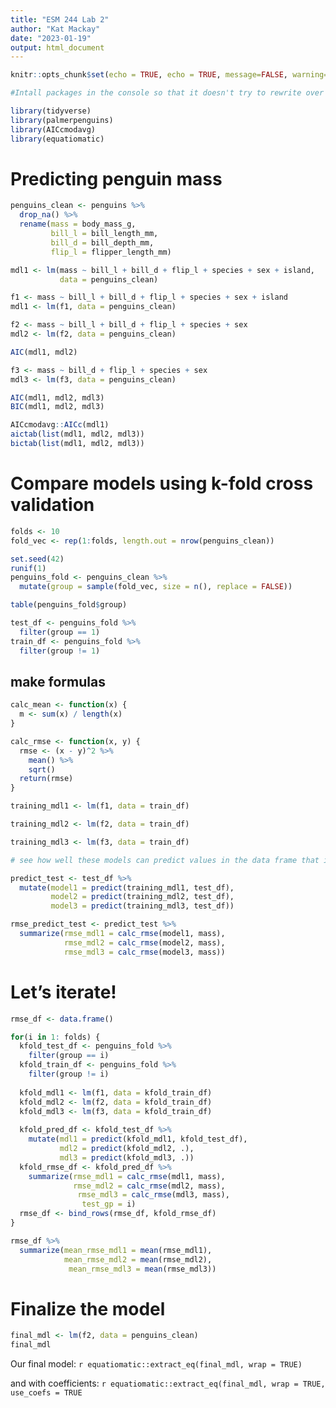 ```yaml
---
title: "ESM 244 Lab 2"
author: "Kat Mackay"
date: "2023-01-19"
output: html_document
---
```


```r
knitr::opts_chunk$set(echo = TRUE, echo = TRUE, message=FALSE, warning=FALSE)

#Intall packages in the console so that it doesn't try to rewrite over them every time you run code

library(tidyverse)
library(palmerpenguins)
library(AICcmodavg)
library(equatiomatic)
```

# Predicting penguin mass

```r
penguins_clean <- penguins %>% 
  drop_na() %>% 
  rename(mass = body_mass_g,
         bill_l = bill_length_mm, 
         bill_d = bill_depth_mm, 
         flip_l = flipper_length_mm)

mdl1 <- lm(mass ~ bill_l + bill_d + flip_l + species + sex + island,
           data = penguins_clean)
```

```r
f1 <- mass ~ bill_l + bill_d + flip_l + species + sex + island 
mdl1 <- lm(f1, data = penguins_clean)

f2 <- mass ~ bill_l + bill_d + flip_l + species + sex
mdl2 <- lm(f2, data = penguins_clean)

AIC(mdl1, mdl2)

f3 <- mass ~ bill_d + flip_l + species + sex
mdl3 <- lm(f3, data = penguins_clean)

AIC(mdl1, mdl2, mdl3)
BIC(mdl1, mdl2, mdl3)

AICcmodavg::AICc(mdl1)
aictab(list(mdl1, mdl2, mdl3))
bictab(list(mdl1, mdl2, mdl3))
```

# Compare models using k-fold cross validation 
```r
folds <- 10 
fold_vec <- rep(1:folds, length.out = nrow(penguins_clean))

set.seed(42)
runif(1)
penguins_fold <- penguins_clean %>% 
  mutate(group = sample(fold_vec, size = n(), replace = FALSE))

table(penguins_fold$group)

test_df <- penguins_fold %>% 
  filter(group == 1)
train_df <- penguins_fold %>% 
  filter(group != 1)
```

## make formulas
```r
calc_mean <- function(x) {
  m <- sum(x) / length(x)
}

calc_rmse <- function(x, y) {
  rmse <- (x - y)^2 %>% 
    mean() %>% 
    sqrt()
  return(rmse)
}
```


```r
training_mdl1 <- lm(f1, data = train_df)

training_mdl2 <- lm(f2, data = train_df)

training_mdl3 <- lm(f3, data = train_df)

# see how well these models can predict values in the data frame that it has never seen before

predict_test <- test_df %>% 
  mutate(model1 = predict(training_mdl1, test_df),
         model2 = predict(training_mdl2, test_df),
         model3 = predict(training_mdl3, test_df))

rmse_predict_test <- predict_test %>% 
  summarize(rmse_mdl1 = calc_rmse(model1, mass),
            rmse_mdl2 = calc_rmse(model2, mass),
            rmse_mdl3 = calc_rmse(model3, mass))
```

# Let's iterate!

```r
rmse_df <- data.frame()

for(i in 1: folds) {
  kfold_test_df <- penguins_fold %>% 
    filter(group == i)
  kfold_train_df <- penguins_fold %>% 
    filter(group != i)
  
  kfold_mdl1 <- lm(f1, data = kfold_train_df)
  kfold_mdl2 <- lm(f2, data = kfold_train_df)
  kfold_mdl3 <- lm(f3, data = kfold_train_df)
  
  kfold_pred_df <- kfold_test_df %>% 
    mutate(mdl1 = predict(kfold_mdl1, kfold_test_df),
           mdl2 = predict(kfold_mdl2, .),
           mdl3 = predict(kfold_mdl3, .))
  kfold_rmse_df <- kfold_pred_df %>% 
    summarize(rmse_mdl1 = calc_rmse(mdl1, mass),
              rmse_mdl2 = calc_rmse(mdl2, mass),
               rmse_mdl3 = calc_rmse(mdl3, mass),
                test_gp = i)
  rmse_df <- bind_rows(rmse_df, kfold_rmse_df)
}
```

```r
rmse_df %>% 
  summarize(mean_rmse_mdl1 = mean(rmse_mdl1),
            mean_rmse_mdl2 = mean(rmse_mdl2),
             mean_rmse_mdl3 = mean(rmse_mdl3))
```
# Finalize the model 
```r
final_mdl <- lm(f2, data = penguins_clean)
final_mdl
```
Our final model:
`r equatiomatic::extract_eq(final_mdl, wrap = TRUE)`

and with coefficients:
`r equatiomatic::extract_eq(final_mdl, wrap = TRUE, use_coefs = TRUE`
